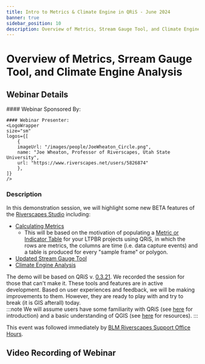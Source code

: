 ```yaml
---
title: Intro to Metrics & Climate Engine in QRiS - June 2024
banner: true
sidebar_position: 10
description: Overview of Metrics, Stream Gauge Tool, and Climate Engine Analysis
---
```

# Overview of Metrics, Srream Gauge Tool, and Climate Engine Analysis
## Webinar Details
<div>
  <div style={{ float: "right" }}>
    <ToolsWrapper
    cardsize="sm"
    cards={[
        {
        title: "See Webinar Event Details on RC",
        description: "June 3, 2024 Webinar - hosted by the Riverscapes Consortium",
        logoUrl: "/images/logos/blm_logo_transparent.png",
        toolUrl: "https://www.riverscapes.net/networks/events/88363",
        imageUrl: "/images/webinars/analyisQRiSbanner.webp",
        imageLink: "https://www.riverscapes.net/networks/events/88363",
        },
    ]}
    />
  </div>
  <div style={{ float: "left" }}></div>
    #### Webinar Sponsored By:
    <LogoWrapper
        size="sm"
        logos={[
            {
                imageUrl: "/images/logos/blm_logo_transparent.png",
                name: "Bureau of Land Management",
                url: "https://www.blm.gov/programs/aquatics",
            }
        ]}
    />

    #### Webinar Presenter:
    <LogoWrapper
    size="sm"
    logos={[
        {
        imageUrl: "/images/people/JoeWheaton_Circle.png",
        name: "Joe Wheaton, Professor of Riverscapes, Utah State University",
        url: "https://www.riverscapes.net/users/5826874"
        },
    ]}
    />
 </div>

### Description
In this demonstration session, we will highlight some new BETA features of the [Riverscapes Studio](https://qris.riverscapes.net/) including:

- [Calculating Metrics](/technical-reference/metric_calculations/)
    - This will be based on the motivation of populating a [Metric or Indicator Table](https://capstone.restoration.usu.edu/Course_Topics/WATS_5350/Low-Tech/Projects/birch/birchplanning.html#2-project-objectives) for your LTPBR projects using QRiS, in which the rows are metrics, the columns are time (i.e. data capture events) and a table is produced for every "sample frame" or polygon.
-  [Updated Stream Gauge Tool](/software-help/context/stream-gage-explorer/)
-  [Climate Engine Analysis](/software-help/context/climate-engine-explorer/)

The demo will be based on QRiS v. [0.3.21](https://github.com/Riverscapes/QRiS/releases/tag/version_0.3.21). We recorded the session for those that can't make it. These tools and features are in active development. Based on user experiences and feedback, we will be making improvements to them. However, they are ready to play with and try to break (it is GIS afterall) today.  
:::note
We will assume users have some familiarity with QRiS (see [here](https://riverscapes.freshdesk.com/support/solutions/articles/153000141260-introduction-to-riverscapes-studio-qris-for-ltpbr) for introduction) and a basic understanding of QGIS (see [here](https://riverscapes.freshdesk.com/support/solutions/folders/153000173894) for resources).
:::

This event was  followed immediately by [BLM Riverscapes Support Office Hours](https://www.riverscapes.net/networks/events/88348). 

## Video Recording of Webinar 

<YouTubeEmbed videoId="1mZ4FxmCPIM" />
